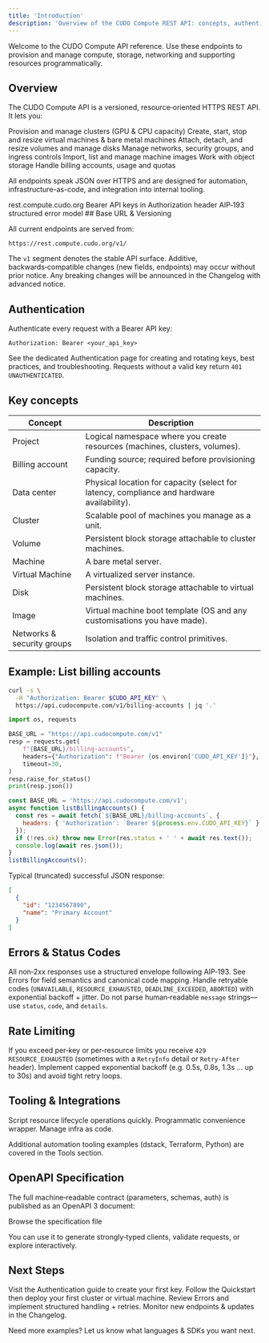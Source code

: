 ```yaml
---
title: 'Introduction'
description: 'Overview of the CUDO Compute REST API: concepts, authentication, versioning, and example requests.'
---
```


<Tip>
  Welcome to the CUDO Compute API reference. Use these endpoints to provision and manage compute, storage, networking and supporting resources programmatically.
</Tip>

## Overview

The CUDO Compute API is a versioned, resource‑oriented HTTPS REST API. It lets you:

<Checklist>
  <CheckItem>Provision and manage <Link href="/mdocs/guides/clusters/0.index">clusters</Link> (GPU & CPU capacity)</CheckItem>
  <CheckItem>Create, start, stop and resize <Link href="/mdocs/guides/virtual-machines/0.index">virtual machines</Link> & bare metal machines</CheckItem>
  <CheckItem>Attach, detach, and resize <Link href="/mdocs/guides/volumes/0.index">volumes</Link> and manage <Link href="/mdocs/guides/disks/0.index">disks</Link></CheckItem>
  <CheckItem>Manage <Link href="/mdocs/guides/networks/0.index">networks</Link>, security groups, and ingress controls</CheckItem>
  <CheckItem>Import, list and manage machine <Link href="/mdocs/guides/images/0.index">images</Link></CheckItem>
  <CheckItem>Work with <Link href="/mdocs/guides/object-storage/0.index">object storage</Link></CheckItem>
  <CheckItem>Handle billing accounts, usage and quotas</CheckItem>
</Checklist>

All endpoints speak JSON over HTTPS and are designed for automation, infrastructure-as-code, and integration into internal tooling.

<CardGroup cols={3}>
  <Card title="Base URL" icon="globe" href="#base-url-versioning">
    rest.compute.cudo.org
  </Card>
  <Card title="Auth" icon="key" href="/mdocs/api-reference/authentication">
    Bearer API keys in Authorization header
  </Card>
  <Card title="Errors" icon="warning" href="/mdocs/api-reference/errors">
    AIP‑193 structured error model
  </Card>
</CardGroup>

<a id="base-url-versioning" />
## Base URL & Versioning

All current endpoints are served from:

```text
https://rest.compute.cudo.org/v1/
```

The `v1` segment denotes the stable API surface. Additive, backwards‑compatible changes (new fields, endpoints) may occur without prior notice. Any breaking changes will be announced in the <Link href="/mdocs/api-reference/changelog">Changelog</Link> with advanced notice.

## Authentication

Authenticate every request with a Bearer API key:

```http
Authorization: Bearer <your_api_key>
```

See the dedicated <Link href="/mdocs/api-reference/authentication">Authentication</Link> page for creating and rotating keys, best practices, and troubleshooting. Requests without a valid key return `401 UNAUTHENTICATED`.

## Key concepts

| Concept | Description |
|---------|-------------|
| Project | Logical namespace where you create resources (machines, clusters, volumes). |
| Billing account | Funding source; required before provisioning capacity. |
| Data center | Physical location for capacity (select for latency, compliance and hardware availability). |
| Cluster | Scalable pool of machines you manage as a unit. |
| Volume | Persistent block storage attachable to cluster machines. |
| Machine | A bare metal server. |
| Virtual Machine | A virtualized server instance. |
| Disk | Persistent block storage attachable to virtual machines. |
| Image | Virtual machine boot template (OS and any customisations you have made). |
| Networks & security groups | Isolation and traffic control primitives. |

## Example: List billing accounts

<Tabs>
  <Tab title="cURL">

```bash
curl -s \
  -H "Authorization: Bearer $CUDO_API_KEY" \
  https://api.cudocompute.com/v1/billing-accounts | jq '.'
```
  </Tab>
  <Tab title="Python">

```python
import os, requests

BASE_URL = "https://api.cudocompute.com/v1"
resp = requests.get(
    f"{BASE_URL}/billing-accounts",
    headers={"Authorization": f"Bearer {os.environ['CUDO_API_KEY']}"},
    timeout=30,
)
resp.raise_for_status()
print(resp.json())
```
  </Tab>
  <Tab title="JavaScript (fetch)">

```js
const BASE_URL = 'https://api.cudocompute.com/v1';
async function listBillingAccounts() {
  const res = await fetch(`${BASE_URL}/billing-accounts`, {
    headers: { 'Authorization': `Bearer ${process.env.CUDO_API_KEY}` }
  });
  if (!res.ok) throw new Error(res.status + ' ' + await res.text());
  console.log(await res.json());
}
listBillingAccounts();
```
  </Tab>
</Tabs>

Typical (truncated) successful JSON response:

```json
[
  {
    "id": "1234567890",
    "name": "Primary Account"
  }
]
```

## Errors & Status Codes

All non‑2xx responses use a structured envelope following <Link href="https://google.aip.dev/193" target="_blank">AIP‑193</Link>. See <Link href="/mdocs/api-reference/errors">Errors</Link> for field semantics and canonical code mapping. Handle retryable codes (`UNAVAILABLE`, `RESOURCE_EXHAUSTED`, `DEADLINE_EXCEEDED`, `ABORTED`) with exponential backoff + jitter. Do not parse human‑readable `message` strings—use `status`, `code`, and `details`.

## Rate Limiting

If you exceed per‑key or per‑resource limits you receive `429 RESOURCE_EXHAUSTED` (sometimes with a `RetryInfo` detail or `Retry-After` header). Implement capped exponential backoff (e.g. 0.5s, 0.8s, 1.3s ... up to 30s) and avoid tight retry loops.

## Tooling & Integrations

<CardGroup cols={3}>
  <Card title="cudoctl CLI" icon="terminal" href="/mdocs/tools/cli">Script resource lifecycle operations quickly.</Card>
  <Card title="Python Client" icon="python" href="/mdocs/tools/python-client">Programmatic convenience wrapper.</Card>
  <Card title="Terraform" icon="layers" href="https://registry.terraform.io/providers/CudoVentures/cudo/latest/docs">Manage infra as code.</Card>
</CardGroup>

Additional automation tooling examples (dstack, Terraform, Python) are covered in the <Link href="/mdocs/tools/cli">Tools</Link> section.

## OpenAPI Specification

The full machine‑readable contract (parameters, schemas, auth) is published as an OpenAPI 3 document:

<Card title="OpenAPI (v1)" icon="file" href="/assets/openapi.json">
  Browse the specification file
</Card>

You can use it to generate strongly‑typed clients, validate requests, or explore interactively.

## Next Steps

<AccordionGroup>
  <Accordion title="Get an API key" icon="key" defaultOpen>
    Visit the <Link href="/mdocs/api-reference/authentication">Authentication</Link> guide to create your first key.
  </Accordion>
  <Accordion title="Create infrastructure" icon="rocket">
    Follow the <Link href="/mdocs/quickstart">Quickstart</Link> then deploy your first cluster or virtual machine.
  </Accordion>
  <Accordion title="Handle errors gracefully" icon="warning">
    Review <Link href="/mdocs/api-reference/errors">Errors</Link> and implement structured handling + retries.
  </Accordion>
  <Accordion title="Track changes" icon="history">
    Monitor new endpoints & updates in the <Link href="/mdocs/api-reference/changelog">Changelog</Link>.
  </Accordion>
</AccordionGroup>

<Note type="success">Need more examples? Let us know what languages & SDKs you want next.</Note>

